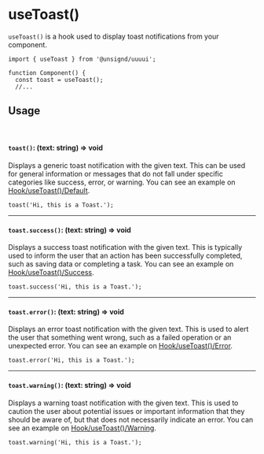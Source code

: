 
<Meta of={UseToastStories} />

# useToast()

`useToast()` is a hook used to display toast notifications from your component.

```tsx
import { useToast } from '@unsignd/uuuui';

function Component() {
  const toast = useToast();
  //...
```

## Usage

<br />

#### `toast()`: (text: string) => void

Displays a generic toast notification with the given text. This can be used for general information or messages that do not fall under specific categories like success, error, or warning. You can see an example on [<ins>Hook/useToast()/Default</ins>](/story/hook-usetoast--default).

```tsx
toast('Hi, this is a Toast.');
```

<hr />

#### `toast.success()`: (text: string) => void

Displays a success toast notification with the given text. This is typically used to inform the user that an action has been successfully completed, such as saving data or completing a task. You can see an example on [<ins>Hook/useToast()/Success</ins>](/story/hook-usetoast--success).

```tsx
toast.success('Hi, this is a Toast.');
```

<hr />

#### `toast.error()`: (text: string) => void

Displays an error toast notification with the given text. This is used to alert the user that something went wrong, such as a failed operation or an unexpected error. You can see an example on [<ins>Hook/useToast()/Error</ins>](/story/hook-usetoast--error).

```tsx
toast.error('Hi, this is a Toast.');
```

<hr />

#### `toast.warning()`: (text: string) => void

Displays a warning toast notification with the given text. This is used to caution the user about potential issues or important information that they should be aware of, but that does not necessarily indicate an error. You can see an example on [<ins>Hook/useToast()/Warning</ins>](/story/hook-usetoast--warning).

```tsx
toast.warning('Hi, this is a Toast.');
```
